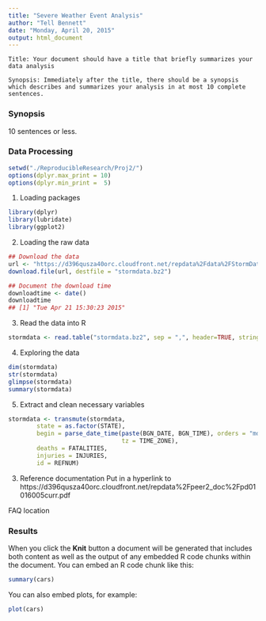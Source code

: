```yaml
---
title: "Severe Weather Event Analysis"
author: "Tell Bennett"
date: "Monday, April 20, 2015"
output: html_document
---
```

    Title: Your document should have a title that briefly summarizes your data analysis

    Synopsis: Immediately after the title, there should be a synopsis which describes and summarizes your analysis in at most 10 complete sentences.

### Synopsis

10 sentences or less.



### Data Processing

```r
setwd("./ReproducibleResearch/Proj2/")
options(dplyr.max_print = 10)
options(dplyr.min_print =  5)
```

1) Loading packages

```r
library(dplyr)
library(lubridate)
library(ggplot2)
```

2) Loading the raw data

```r
## Download the data 
url <- "https://d396qusza40orc.cloudfront.net/repdata%2Fdata%2FStormData.csv.bz2"
download.file(url, destfile = "stormdata.bz2")

## Document the download time
downloadtime <- date()
downloadtime
## [1] "Tue Apr 21 15:30:23 2015"
```

3) Read the data into R
```r
stormdata <- read.table("stormdata.bz2", sep = ",", header=TRUE, stringsAsFactors=FALSE)
```

4) Exploring the data
```r
dim(stormdata)
str(stormdata)
glimpse(stormdata)
summary(stormdata)
```

5) Extract and clean necessary variables
```r
stormdata <- transmute(stormdata,
        state = as.factor(STATE),
        begin = parse_date_time(paste(BGN_DATE, BGN_TIME), orders = "mdyhm", 
                                tz = TIME_ZONE),
        deaths = FATALITIES,
        injuries = INJURIES,
        id = REFNUM)
```

3) Reference documentation
Put in a hyperlink to https://d396qusza40orc.cloudfront.net/repdata%2Fpeer2_doc%2Fpd01016005curr.pdf

FAQ location 

### Results


When you click the **Knit** button a document will be generated that includes both content as well as the output of any embedded R code chunks within the document. You can embed an R code chunk like this:

```r
summary(cars)
```

You can also embed plots, for example:

```r
plot(cars)
```

